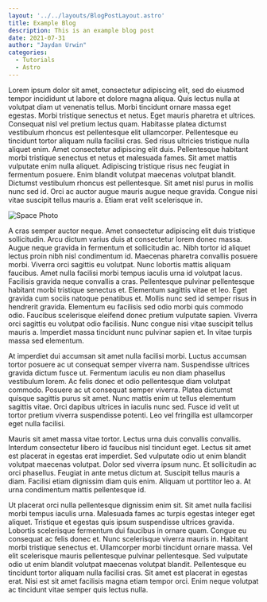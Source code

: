 ```yaml
---
layout: '../../layouts/BlogPostLayout.astro'
title: Example Blog
description: This is an example blog post
date: 2021-07-31
author: "Jaydan Urwin"
categories:
  - Tutorials
  - Astro
---
```



Lorem ipsum dolor sit amet, consectetur adipiscing elit, sed do eiusmod tempor incididunt ut labore et dolore magna aliqua. Quis lectus nulla at volutpat diam ut venenatis tellus. Morbi tincidunt ornare massa eget egestas. Morbi tristique senectus et netus. Eget mauris pharetra et ultrices. Consequat nisl vel pretium lectus quam. Habitasse platea dictumst vestibulum rhoncus est pellentesque elit ullamcorper. Pellentesque eu tincidunt tortor aliquam nulla facilisi cras. Sed risus ultricies tristique nulla aliquet enim. Amet consectetur adipiscing elit duis. Pellentesque habitant morbi tristique senectus et netus et malesuada fames. Sit amet mattis vulputate enim nulla aliquet. Adipiscing tristique risus nec feugiat in fermentum posuere. Enim blandit volutpat maecenas volutpat blandit. Dictumst vestibulum rhoncus est pellentesque. Sit amet nisl purus in mollis nunc sed id. Orci ac auctor augue mauris augue neque gravida. Congue nisi vitae suscipit tellus mauris a. Etiam erat velit scelerisque in.

![Space Photo](/images/john-fowler-unsplash.jpg)

<SpecialButton/>


A cras semper auctor neque. Amet consectetur adipiscing elit duis tristique sollicitudin. Arcu dictum varius duis at consectetur lorem donec massa. Augue neque gravida in fermentum et sollicitudin ac. Nibh tortor id aliquet lectus proin nibh nisl condimentum id. Maecenas pharetra convallis posuere morbi. Viverra orci sagittis eu volutpat. Nunc lobortis mattis aliquam faucibus. Amet nulla facilisi morbi tempus iaculis urna id volutpat lacus. Facilisis gravida neque convallis a cras. Pellentesque pulvinar pellentesque habitant morbi tristique senectus et. Elementum sagittis vitae et leo. Eget gravida cum sociis natoque penatibus et. Mollis nunc sed id semper risus in hendrerit gravida. Elementum eu facilisis sed odio morbi quis commodo odio. Faucibus scelerisque eleifend donec pretium vulputate sapien. Viverra orci sagittis eu volutpat odio facilisis. Nunc congue nisi vitae suscipit tellus mauris a. Imperdiet massa tincidunt nunc pulvinar sapien et. In vitae turpis massa sed elementum.

At imperdiet dui accumsan sit amet nulla facilisi morbi. Luctus accumsan tortor posuere ac ut consequat semper viverra nam. Suspendisse ultrices gravida dictum fusce ut. Fermentum iaculis eu non diam phasellus vestibulum lorem. Ac felis donec et odio pellentesque diam volutpat commodo. Posuere ac ut consequat semper viverra. Platea dictumst quisque sagittis purus sit amet. Nunc mattis enim ut tellus elementum sagittis vitae. Orci dapibus ultrices in iaculis nunc sed. Fusce id velit ut tortor pretium viverra suspendisse potenti. Leo vel fringilla est ullamcorper eget nulla facilisi.

Mauris sit amet massa vitae tortor. Lectus urna duis convallis convallis. Interdum consectetur libero id faucibus nisl tincidunt eget. Lectus sit amet est placerat in egestas erat imperdiet. Sed vulputate odio ut enim blandit volutpat maecenas volutpat. Dolor sed viverra ipsum nunc. Et sollicitudin ac orci phasellus. Feugiat in ante metus dictum at. Suscipit tellus mauris a diam. Facilisi etiam dignissim diam quis enim. Aliquam ut porttitor leo a. At urna condimentum mattis pellentesque id.

Ut placerat orci nulla pellentesque dignissim enim sit. Sit amet nulla facilisi morbi tempus iaculis urna. Malesuada fames ac turpis egestas integer eget aliquet. Tristique et egestas quis ipsum suspendisse ultrices gravida. Lobortis scelerisque fermentum dui faucibus in ornare quam. Congue eu consequat ac felis donec et. Nunc scelerisque viverra mauris in. Habitant morbi tristique senectus et. Ullamcorper morbi tincidunt ornare massa. Vel elit scelerisque mauris pellentesque pulvinar pellentesque. Sed vulputate odio ut enim blandit volutpat maecenas volutpat blandit. Pellentesque eu tincidunt tortor aliquam nulla facilisi cras. Sit amet est placerat in egestas erat. Nisi est sit amet facilisis magna etiam tempor orci. Enim neque volutpat ac tincidunt vitae semper quis lectus nulla.
